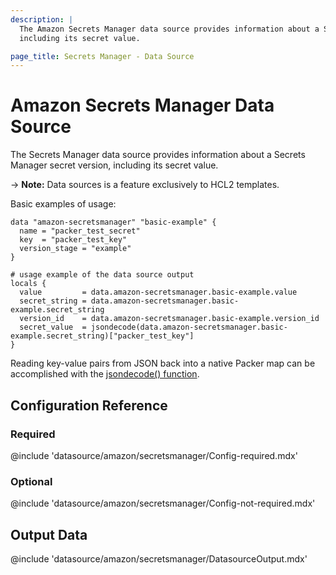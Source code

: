 ```yaml
---
description: |
  The Amazon Secrets Manager data source provides information about a Secrets Manager secret version,
  including its secret value.

page_title: Secrets Manager - Data Source
---
```


# Amazon Secrets Manager Data Source

The Secrets Manager data source provides information about a Secrets Manager secret version,
including its secret value.

-> **Note:** Data sources is a feature exclusively to HCL2 templates.

Basic examples of usage:

```hcl
data "amazon-secretsmanager" "basic-example" {
  name = "packer_test_secret"
  key  = "packer_test_key"
  version_stage = "example"
}

# usage example of the data source output
locals {
  value         = data.amazon-secretsmanager.basic-example.value
  secret_string = data.amazon-secretsmanager.basic-example.secret_string
  version_id    = data.amazon-secretsmanager.basic-example.version_id
  secret_value  = jsondecode(data.amazon-secretsmanager.basic-example.secret_string)["packer_test_key"]
}
```

Reading key-value pairs from JSON back into a native Packer map can be accomplished
with the [jsondecode() function](/docs/templates/hcl_templates/functions/encoding/jsondecode).


## Configuration Reference

### Required

@include 'datasource/amazon/secretsmanager/Config-required.mdx'

### Optional

@include 'datasource/amazon/secretsmanager/Config-not-required.mdx'

## Output Data

@include 'datasource/amazon/secretsmanager/DatasourceOutput.mdx'
